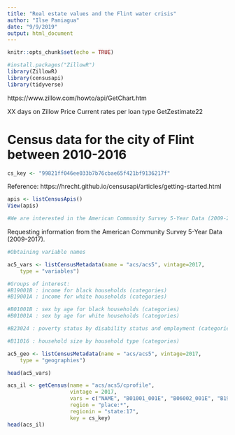 ```yaml
---
title: "Real estate values and the Flint water crisis"
author: "Ilse Paniagua"
date: "9/9/2019"
output: html_document
---
```


```r
knitr::opts_chunk$set(echo = TRUE)
```

```r
#install.packages("ZillowR")
library(ZillowR)
library(censusapi)
library(tidyverse)
```

https://www.zillow.com/howto/api/GetChart.htm

XX days on Zillow
Price
Current rates per loan type
GetZestimate22

# Census data for the city of Flint between 2010-2016

```r
cs_key <- "99821ff046ee033b7b76cbae65f421bf9136217f"
```

Reference:
https://hrecht.github.io/censusapi/articles/getting-started.html

```r

apis <- listCensusApis()
View(apis)

#We are interested in the American Community Survey 5-Year Data (2009-2017), name= acs/acs5/cprofile

```

Requesting information from the American Community Survey 5-Year Data (2009-2017).

```r
#Obtaining variable names

ac5_vars <- listCensusMetadata(name = "acs/acs5", vintage=2017,
    type = "variables")

#Groups of interest:
#B19001B : income for black households (categories)
#B19001A : income for white households (categories)

#B01001B : sex by age for black households (categories)
#B01001A : sex by age for white households (categories)

#B23024 : poverty status by disability status and employment (categories)

#B11016 : household size by household type (categories)

ac5_geo <- listCensusMetadata(name = "acs/acs5", vintage=2017,
    type = "geographies")

head(ac5_vars)
```


```r
acs_il <- getCensus(name = "acs/acs5/cprofile",
                    vintage = 2017, 
                    vars = c("NAME", "B01001_001E", "B06002_001E", "B19013_001E", "B19301_001E"), 
                    region = "place:*", 
                    regionin = "state:17",
                    key = cs_key)
head(acs_il)
```

